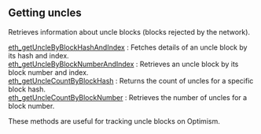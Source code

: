 
## Getting uncles

Retrieves information about uncle blocks (blocks rejected by the network).

[eth_getUncleByBlockHashAndIndex](/optimism-api/gettinguncles/eth_getUncleByBlockHashAndIndex) : Fetches details of an uncle block by its hash and index. \
[eth_getUncleByBlockNumberAndIndex](/optimism-api/gettinguncles/eth_getUncleByBlockNumberAndIndex) : Retrieves an uncle block by its block number and index. \
[eth_getUncleCountByBlockHash](/optimism-api/gettinguncles/eth_getUncleCountByBlockHash) : Returns the count of uncles for a specific block hash.  \
[eth_getUncleCountByBlockNumber](/optimism-api/gettinguncles/eth_getUncleCountByBlockNumber) : Retrieves the number of uncles for a block number.

These methods are useful for tracking uncle blocks on Optimism.

<Space h={16} />
<GetStarted />